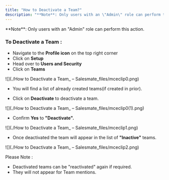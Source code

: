 ```yaml
---
title: "How to Deactivate a Team?"
description: "**Note**: Only users with an \"Admin\" role can perform this action."
---
```


<Note>
**Note**: Only users with an "Admin" role can perform this action.

</Note>


### To Deactivate a Team :


*   Navigate to the **Profile icon** on the top right corner
*   Click on **Setup**
*   Head over to **Users and Security**
*   Click on **Teams**

![](./How to Deactivate a Team_ – Salesmate_files/mceclip0.png)


*   You will find a list of already created teams(if created in prior).

*   Click on **Deactivate** to deactivate a team.

![](./How to Deactivate a Team_ – Salesmate_files/mceclip0(1).png)


*   Confirm **Yes** to **"Deactivate".**

![](./How to Deactivate a Team_ – Salesmate_files/mceclip1.png)


*   Once deactivated the team will appear in the list of **"Inactive"** teams.

![](./How to Deactivate a Team_ – Salesmate_files/mceclip2.png)

<Note>

Please Note :

*   Deactivated teams can be "reactivated" again if required.
*   They will not appear for Team mentions.

</Note>
